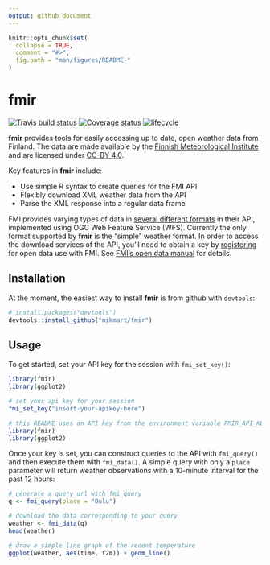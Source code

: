 ```yaml
---
output: github_document
---
```


<!-- README.md is generated from README.Rmd. Please edit that file -->

```r
knitr::opts_chunk$set(
  collapse = TRUE,
  comment = "#>",
  fig.path = "man/figures/README-"
)
```

fmir
===
[![Travis build status](https://travis-ci.com/mikmart/fmir.svg?branch=master)](https://travis-ci.com/mikmart/fmir) [![Coverage status](https://codecov.io/gh/mikmart/fmir/branch/master/graph/badge.svg)](https://codecov.io/github/mikmart/fmir?branch=master) [![lifecycle](https://img.shields.io/badge/lifecycle-experimental-orange.svg)](https://www.tidyverse.org/lifecycle/#experimental)


**fmir** provides tools for easily accessing up to date, open weather data from Finland. The data are made available by the [Finnish Meteorological Institute](https://en.ilmatieteenlaitos.fi) and are licensed under [CC-BY 4.0](https://creativecommons.org/licenses/by/4.0/).

Key features in **fmir** include:

* Use simple R syntax to create queries for the FMI API
* Flexibly download XML weather data from the API
* Parse the XML response into a regular data frame

FMI provides varying types of data in [several different formats](https://en.ilmatieteenlaitos.fi/open-data-manual-fmi-wfs-services) in their API, implemented using OGC Web Feature Service (WFS). Currently the only format supported by **fmir** is the "simple" weather format. In order to access the download services of the API, you'll need to obtain a key by [registering](https://ilmatieteenlaitos.fi/rekisteroityminen-avoimen-datan-kayttajaksi) for open data use with FMI. See [FMI's open data manual](https://en.ilmatieteenlaitos.fi/open-data) for details.


## Installation
At the moment, the easiest way to install **fmir** is from github with `devtools`:
```r
# install.packages("devtools")
devtools::install_github("mikmart/fmir")
```

## Usage

To get started, set your API key for the session with `fmi_set_key()`:

```r
library(fmir)
library(ggplot2)

# set your api key for your session
fmi_set_key("insert-your-apikey-here")
```

```r
# this README uses an API key from the environment variable FMIR_API_KEY
library(fmir)
library(ggplot2)
```

Once your key is set, you can construct queries to the API with `fmi_query()` and then execute them with `fmi_data()`. A simple query with only a `place` parameter will return weather observations with a 10-minute interval for the past 12 hours:

```r
# generate a query url with fmi_query
q <- fmi_query(place = "Oulu")

# download the data corresponding to your query
weather <- fmi_data(q)
head(weather)

# draw a simple line graph of the recent temperature
ggplot(weather, aes(time, t2m)) + geom_line()
```
